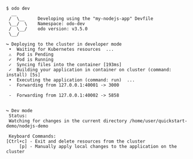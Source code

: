 ```console
$ odo dev
  __
 /  \__     Developing using the "my-nodejs-app" Devfile
 \__/  \    Namespace: odo-dev
 /  \__/    odo version: v3.5.0
 \__/

↪ Deploying to the cluster in developer mode
 •  Waiting for Kubernetes resources  ...
 ⚠  Pod is Pending
 ✓  Pod is Running
 ✓  Syncing files into the container [193ms]
 ✓  Building your application in container on cluster (command: install) [5s]
 •  Executing the application (command: run)  ...
 -  Forwarding from 127.0.0.1:40001 -> 3000

 -  Forwarding from 127.0.0.1:40002 -> 5858


↪ Dev mode
 Status:
 Watching for changes in the current directory /home/user/quickstart-demo/nodejs-demo

 Keyboard Commands:
[Ctrl+c] - Exit and delete resources from the cluster
     [p] - Manually apply local changes to the application on the cluster

```